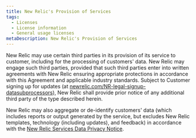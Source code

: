 ```yaml
---
title: New Relic's Provision of Services
tags:
  - Licenses
  - License information
  - General usage licenses
metaDescription: New Relic's Provision of Services
---
```


New Relic may use certain third parties in its provision of its service to customer, including for the processing of customers' data. New Relic may engage such third parties, provided that such third parties enter into written agreements with New Relic ensuring appropriate protections in accordance with this Agreement and applicable industry standards. Subject to Customer signing up for updates (at [newrelic.com/NR-legal-signup-datasubprocessors](https://newrelic.com/NR-legal-signup-datasubprocessors)), New Relic shall provide prior notice of any additional third party of the type described herein.

New Relic may also aggregate or de-identify customers' data (which includes reports or output generated by the service, but excludes New Relic templates, technology (including updates), and feedback) in accordance with the [New Relic Services Data Privacy Notice](https://newrelic.com/termsandconditions/services-notices).
